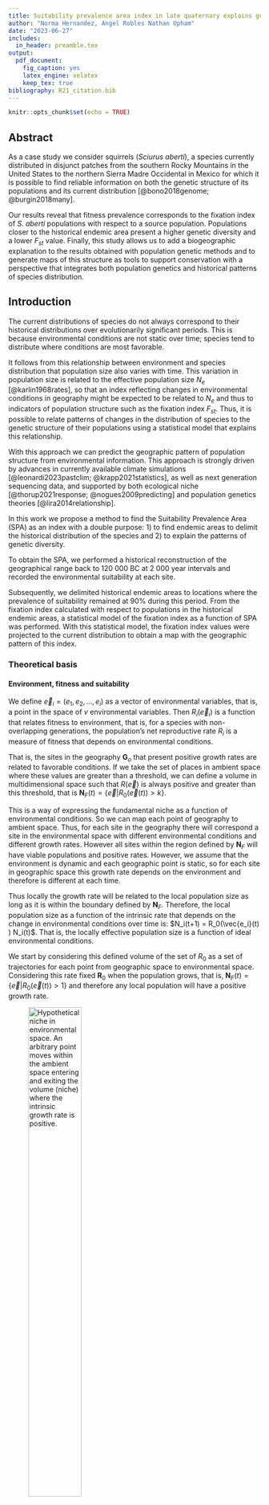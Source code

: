 ```yaml
---
title: Suitability prevalence area index in late quaternary explains genetic diversity in Tassel eared Squirrels
author: "Norma Hernandez, Angel Robles Nathan Upham"
date: "2023-06-27"
includes:
  in_header: preamble.tex
output: 
  pdf_document:
    fig_caption: yes
    latex_engine: xelatex 
    keep_tex: true
bibliography: R21_citation.bib
---
```


```r
knitr::opts_chunk$set(echo = TRUE)
```

## Abstract
As a case study we consider squirrels (*Sciurus aberti*), a species currently distributed in disjunct patches from the southern Rocky Mountains in the United States to the northern Sierra Madre Occidental in Mexico for which it is possible to find reliable information on both the genetic structure of its populations and its current distribution [@bono2018genome; @burgin2018many]. 

Our results reveal that fitness prevalence corresponds to the fixation index of *S. aberti* populations with respect to a source population. Populations closer to the historical endemic area present a higher genetic diversity and a lower $F_{st}$ value. Finally, this study allows us to add a biogeographic explanation to the results obtained with population genetic methods and to generate maps of this structure as tools to support conservation with a perspective that integrates both population genetics and historical patterns of species distribution.

## Introduction

The current distributions of species do not always correspond to their historical distributions over evolutionarily significant periods. This is because environmental conditions are not static over time; species tend to distribute where conditions are most favorable.

It follows from this relationship between environment and species distribution that population size also varies with time. This variation in population size is related to the effective population size $N_e$ [@karlin1968rates], so that an index reflecting changes in environmental conditions in geography might be expected to be related to $N_e$ and thus to indicators of population structure such as the fixation index $F_{st}$. Thus, it is possible to relate patterns of changes in the distribution of species to the genetic structure of their populations using a statistical model that explains this relationship.

With this approach we can predict the geographic pattern of population structure from environmental information. This approach is strongly driven by advances in currently available climate simulations [@leonardi2023pastclim; @krapp2021statistics], as well as next generation sequencing data, and supported by both ecological niche [@thorup2021response; @nogues2009predicting] and population genetics theories [@lira2014relationship]. 

In this work we propose a method to find the Suitability Prevalence Area (SPA) as an index with a double purpose: 1) to find endemic areas to delimit the historical distribution of the species and 2) to explain the patterns of genetic diversity.

To obtain the SPA, we performed a historical reconstruction of the geographical range back to 120 000 BC at 2 000 year intervals and recorded the environmental suitability at each site.

Subsequently, we delimited historical endemic areas to locations where the prevalence of suitability remained at 90% during this period. From the fixation index calculated with respect to populations in the historical endemic areas, a statistical model of the fixation index as a function of SPA was performed. With this statistical model, the fixation index values were projected to the current distribution to obtain a map with the geographic pattern of this index.

### Theoretical basis

#### Environment, fitness and suitability

We define $\vec{e}_i =(e_1, e_2, ..., e_i )$ as a vector of environmental variables, that is, a point in the space of $v$ environmental variables. Then $R_i(\vec{e}_i)$ is a function that relates fitness to environment,
that is, for a species with non-overlapping generations, the population's net reproductive rate $R_i$ is a measure of fitness that depends on environmental conditions. 

That is, the sites in the geography $\mathbf{G}_o$ that present positive growth rates are related to favorable conditions.
If we take the set of places in ambient space where these values are greater than a threshold, we can define a volume in multidimensional space such that $R(\vec{e})$ is always positive and greater than this threshold, that is $\mathbf{N}_F(t) = \{\vec{e} | R_0(\vec{e}(t)) > k \}$.

This is a way of expressing the fundamental niche as a function of environmental conditions. So we can map each point of geography to ambient space. Thus, for each site in the geography there will correspond a site in the environmental space with different environmental conditions and different growth rates. However all sites within the region defined by $\mathbf{N}_F$ will have viable populations and positive rates. However, we assume that the environment is dynamic and each geographic point is static, so for each site in geographic space this growth rate depends on the environment and therefore is different at each time.

Thus locally the growth rate will be related to the local population size as long as it is within the boundary defined by $\mathbf{N}_F$. Therefore, the local population size as a function of the intrinsic rate that depends on the change in environmental conditions over time is:
$N_i(t+1) = R_0(\vec{e_i}(t) ) N_i(t)$. That is, the locally effective population size is a function of ideal environmental conditions.

We start by considering this defined volume of the set of $R_0$ as a set of trajectories for each point from geographic space to environmental space. Considering this rate fixed $\mathbf{R}_0$ when the population grows, that is, $\mathbf{N}_F(t) = \{\vec{e} | R_0(\vec{e}(t)) > 1 \}$ and therefore any local population will have a positive growth rate.


![Hypothetical niche in environmental space. An arbitrary point moves within the ambient space entering and exiting the volume (niche) where the intrinsic growth rate is positive.](all_figures/figure_1.png){width=50%}


This equation was proposed by Soberon and Peterson @soberon2020shape to relate demographics to a function of fitness and environment. In that study they tested the validity with monthly variables and empirical values on a short time scale. relating life history parameters and the environmental suitability of niche models.

This set can be seen as a convex volume in environmental space and we relate this growth rate to an environmental suitability function bounded between $0$ and $1$, for example, for a unimodal multivariate pdf, it would be equivalent to the distance from the maximum of the function. That is, the fitness-related environmental suitability can be any function such that it is $0$ if $R_i(\vec{e}_i) > 1$ and $1$ when $R$ is evaluated at the expected value of $\vec {e}$ for all values of $R_i(\vec{e}_i) > 1$. In a practical way, $\mathbf{N}_F$ is approximated from points of presence in the geography obtained from databases, numerically approximating a convex surface with a surface $\mathbf{N}_R$ of the environmental space.

Once we have an approximation of this volume, we consider that each point in the geography is static and has a trajectory in the environmental space and that for each trajectory the fitness function changes and therefore the suitability function changes but not accordingly. in a homogeneous way, if not more so that each site presents different displacement rates and different demographic rates.

The objective of this theoretical approach is not to know the shape of the function of $R_0$ but rather to find this local variation relating this value of $R_0$ and the function $\mathbf{N}_F$ with a function $ S_i(\ vec{e}_i)$ of environmental suitability that can be estimated from known methods of applied mathematics and machine learning (for example the case of Maxent, @phillips2006maximum).

Es decir:

$$
N_i \propto  S_i(\vec{e}_i)
$$
Population size locally is a function of environmental suitability, where if suitability is $0$ the population is $0$ and if suitability is $1$ the population has a maximum growth rate $R_i(\vec{e}_i)$

#### Genetic variation and effective population size

On the other hand, loss of heterozygosity may be related to the amount of genetic variation present in the absence of mutation and selection, so theoretically, one would expect a strong correlation between effective population size and heterozygosity on the basis of population genetics. We start from the assumption that in the absence of gene flow between subpopulations, the rate of fixation by isolation depends on the effective population size $N_e$ when subpopulations diverge from a common ancestor in $t$ generations. [@hedrick2005standardized: @wright1943isolation]:

$$
F_{st}(t) = 1 - e^{-kt/N_e } 
$$

where we assume, according to Nei [@nei1986definition], that genetic drift within each subpopulation causes the average heterozygosity between populations ($H_s$) to approach zero ($F_{st} = 1 - H_s/H_t$), i.e., for $t=0$ $F_{st} = 0$ and for very large $t$ the index is $1$.
that is, for $t=0$ $F_{st} = 0$ and for very large $t$ the index is $1$. We have included a constant $k$ without loss of generalization.  

Using $e(x) = \sum_{k=0}^{\infty} \frac{x^k}{k!} = 1 + x + \frac{x^2}{2} + ...$ and leaving to first order for $N_e$ large enough

$$
F_{st} \approx \frac{kt}{N_e} + C
$$

Moreover, the effective population can be estimated as the harmonic mean of the population in a demographic time series [@karlin1968rates] for $\tau$ generations $\frac{1}{N_e} \approx \frac{1}{\tau}\Big({\frac{1}{N_1} + \frac{1}{N_2} + ... + \frac{1}{N_\tau} } \Big)$. We substitute the harmonic mean into the above equation, considering that although the number of generations is not exactly equal to the time of the fixation index, they are expected to be very close.

$$
F_{st} \approx \Big (kt\Big)  \frac{1}{\tau}\sum_{j=1}^{\tau}\frac{1}{N_j} 
$$

#### Relationship between the fixation index and environmental suitability
We can infer locally for each population $N_i$ in the geography expect to be proportional to the environmental suitability for each time considered, 
For simplification in the index we select a $N_i$ population in the geography and infer that locally, this population is proportional to the environmental suitability in each time considered, i. e. $N_{j} \propto S_{j}(\vec{e}_{j})$  (each index $j$ is for the generation time), as we describe above, so we can asume an harmonic mean of suitabilities $\frac{1}{\tau}\sum_{j = 1}^{\tau} \frac{1}{S_j}  = \frac{1}{S}$ and substitue in the previous equation:


$$
F_{st} \approx \Big (kt\Big)  \frac{1}{\tau}\sum_{j=1}^{\tau}\frac{1}{S_j(\vec{e_j})}
$$

We call this harmonic mean of environmental suitability *Suitability prevalence index *($S$) given between $0$ and $1$, since it reflects the rate of population growth as a function of environment over a period of time. Thus we have a way to check that the loss of heterozygosity (through the fixation index $F_{st}$) is inversely proportional to the fitness prevalence for an $i$ site in the geography:


$$
F_{i}^{st}= \frac{\beta_0}{S_i} + \beta_1
$$
If we consider all sites in the available geography, we call this harmonic mean of fitness *Suitability prevalence Area* $\mathbf{S} = \{S_i | S_i > k\}$ since we expect that areas where the $F_{st}$ is lower are in areas where the prevalence over time is higher, i.e. environmental conditions remain suitable for a significant period of time and therefore no effects of genetic drift of populations have occurred. Conversely, it is expected that in populations with a high fixation index value, fitness will not have prevailed over the same time interval even though conditions currently exist and populations are present. 

## Methods

We summarize our 5 steps predictive approach in the figure 2.

<p align="center">
![Realized niche in environmental space. A point dynamically moves along different time slices](all_figures/figure_2.png){width=30%}
</p>

We propose a method to find the Suitability Prevalence Area (SPA) as an index with a dual purpose: 1) to find endemic areas to delimit the historical distribution of species and 2) to explain patterns of genetic diversity.  

The method for estimating SPA consists of a series of 4 steps:

1. model the potential distribution of a taxon with present-day environmental conditions and obtain an environmental suitability map.
2. Project the potential distribution model to various environmental scenarios in the past with constant time steps and obtain the environmental suitability for each time scenario.
3. Characterize past analogous climates and retain projections only for sites with climates analogous to the present.
4. Generate a harmonic mean suitability map for all time slices.

Subsequently, one application of the SPA is to explain genetic diversity (the fixation index) as a function of the SPA and project it to the geography. For this it is necessary to perform a series of steps, which consist of:

- Obtain georeferenced points of genetically structured populations with fixation index values.
- Extract values from the SPA map with these points. 
- A linear model of the fixation index value with respect to the SPA is performed.
- With the linear model all SPA values of suitability are interpolated.
- A map is generated with all the values interpolated by the model.

To test our model we use the Aberti squirrel (*Sciurus aberti*) as a case study because:

- Since it is a medium-sized mammal (0.5 kg) its identification is easy.
- The subspecies are geographically isolated, since they are found in pine forests surrounded by desert. Therefore we can consider the assumption of isolation by distance [@wright1943isolation]. 
- There are sufficient occurrence records for the entire range of the known distribution.
- It has low speciation rate (0.25) [@upham2019inferring], therefore, we assume that its fundamental niche is stable over time.
- There is fixation index information [@bono2018genome] for different populations of the subspecies, which is useful for using SPA as a way to explain genetic differentiation between populations.

### Unique occurrence records 
We have downloaded geographic information on Sciurus aberti from the open access platform Global Biodiversity Information Facility (GBIF). Subsequently, we eliminated duplicate records, those without precise coordinates and those with uncorroborated collection information. Once the unique occurrence records were obtained, we filtered the geographic space in order to avoid overpredictions in the spatial distribution models caused by the agglomeration of occurrence points. The filtering consisted of superimposing the records in the geographic space, then we made 5 latitudinal slices of 5 degrees of separation between each one, from latitude 20 degrees south to latitude 45 degrees north, taking as criteria the known distribution of the species and the ecoregions of North America, level 1 (downloaded from the US Environmental Protection Agency, 2010). Once the geographic space was segmented, we left the same number of records for each band (30 records per band) obtaining a total of 150 unique records of presence.

### Environmental characterization
The environmental information to generate the models, from the present and the reconstruction to the past, was obtained from Pastclim 1.2, an R statistical software package designed to download and manipulate paleoclimatic datasets. In our particular case we chose the Beyer at al. @beyer2020high set as it has environmental information available up to 120 000 BE, significantly evolutionary time, at 2000 year time intervals based on Global Circulation Models HadCM3 [@singarayer2010high] and HadAM3H [@valdes2017bridge].  The environmental dataset has 17 bias-corrected bioclimatic variables, reduced spatial scale and spatial resolution of 0.5°square cells.  

### Accessibility region ($\textbf{M}$).
Species distribution models according to the BAM diagram [@soberon2005interpretation] states that the geographic range occupied by a species ($\textbf{G}_o$) is the region of appropriate assemblages in terms of abiotic conditions. The region $\textbf{M}$ represents in geography areas in which the species has access due to its colonization capabilities and the structure of geographic barriers within a specific period of time [@soberon2009niches].

In this study we selected a set of North American ecoregions for modeling to delimit our Accessibility region. We took into account ecoregions that overlap with the known distribution of the species and also took into account neighboring ecoregions to increase the potential accessibility in projection scenarios to the past. Thus, regions 5, 6, 9, 10, 12, 13 of the level I ecoregions (<https://www.epa.gov/>) were selected.

### Niche models 
#### Current distribution
Estimating niche boundaries for species occurrence is called ecological niche modeling (ENM), and when the emphasis is on geographic distribution, it is known as species distribution modeling (SDM) [@guisan2005predicting; @peterson2012species; @saupe2012variation]. We model the current distribution of S. aberti using the MAXENT 3.4.4 algorithm [@phillips2006maximum], which is a correlative model based on the maximum entropy principle used to estimate species distributions. The output of Maxent is a relative occurrence rate (ROR) interpreted as a probability of habitat suitability given observed environmental conditions by presence-only points [@merow2013practical]. 

The parameterization was performed with the default values of the program with the exception of the "extrapolate" and "clamping" options to avoid artificial extrapolations in the extreme values of the climatic variables used in the models. To calibrate the models we used 70% of the records and the remaining 30% to validate them. 

In order to give statistical certainty and to consider uncertainty, as well as to reduce overfitting and to have a suitable model to extrapolate to past scenarios, 10 replications were performed for each model using a cross-validation with the training data. In the end, the average model of these replications was considered as the result.

We evaluated the statistical significance of the resulting models for the present using the partial ROC test [@peterson2008rethinking], which is a modification of the ROC (receiver Operation Characteristic) test. The results of this test are proportions (ratios) of the area under the curve of the model with respect to a null model, product of repetitions that allow to statistically evaluate the areas under the curve (AUC) in relation to that expected by chance [@peterson2008rethinking], where a value derived by chance would be $0$ and an acceptable value, according to the proportion of minimum omission errors tolerated in the model, would be greater than $1$. A different set of test data was used on the average model of the replicates and in this way the reduction of overfitting was guaranteed.

#### Reconstruction to the past
The average model obtained from Maxent was extrapolated to environmental conditions into the past. Environmental layers were taken from pastclim [@leonardi2023pastclim] in 2000 year time slices to cover a total of 120 000 years. For each scenario into the past, 10 replicates were cross-validated and averaged.

#### Analogy of environmental conditions 
To be certain that areas in the past are climatically analogous to the present we implemented the mobility-orient parity (MOP) test. This method generates a value from $0$ to $1$ according to the environmental analogy of past conditions to the present to eliminate geographic areas in the projections to the past outside of climates analogous to the present [@owens2013constraints].

### Suitability Prevalence Area (SPA)
Finally, to generate the SPA, both the average projection of the present and all the average projections of the past are considered. The output files are read in raster format.

A harmonic mean is performed as follows:
For each layer the inverse of each cell value is obtained. Then the inverse values are summed by cells and divided by the number of scenarios. Finally, the inverse of each cell is obtained. It is important to consider that the Maxent outputs may contain very small values close to zero in many cells, for this reason we added a small amount of $0.001$ to all the values in all the maps so that when obtaining the harmonic mean we could have an inverse value for values close to zero without altering the biological sense of environmental suitability.

### Endemic historic Area
To calculate the historic endemic area, the SPA result is taken and a threshold is applied to generate a binary map according to the $mathbf{S}$ equation. This threshold is the proportion of time that pixel has had ideal conditions. For our study, we consider the value of 90\% since for a period of 120 000 years it is a coverage of 100 000 years, which is a significantly evolutionary time to fix genetic patterns at the population level.

### Fixation index as a functino of SPA

To test our hypothesis of genetic diversity as a function of environmental suitability prevalence, from a set of genetically structured populations, a matrix of fixation indices between populations is considered. For this work we considerer the data from @@bono2018genome. It consideres 10 populations along the known distribution and provides values of $F_st$ between this populations in matrix form. The matrix was transformed into a table as pairs between populations with index values between each pair. The values of the population with itself, i.e. $0$, were included. Subsequently, georeferences were obtained for each population considered in the fixation index matrix. From this geo-referencing the SPA value for each population was extracted. Finally, the SPA value was aligned in the table of fixation index pairs. In total the table has 4 columns: source population, target population, fixation index and SPA of the target population. This table was separated by source population groups to generate a set of linear models between SPA values and fixation indexes $F_{st}$. An analysis was performed for each source population with the hypothesis that the correlation between SPA and fixation index exists and is non-zero if a dispersal process has occurred from the historical endemic area of the taxon.  

### Fixation index projected in geography
The linear model that presents the highest value of $R^2$ is considered suitable to make a geographic projection of the fixation index and observe genetic diversity in geographic space.  To generate this map, the SPA values are taken and a table of coordinates and SPA values is generated for each cell of the raster. The SPA values are then extrapolated to obtain fixation index values from the linear model obtained previously. This column is added to the coordinate table and a raster is generated with the projected $F_{st}$ values. Finally, a cutoff of this raster is performed using a map of the distribution of the species at present with a cutoff threshold of 90% in binary format (where $1 =$presence and $0 =$ absence), since the records of the presence localities were obtained from bases that might contain some errors in the data [@phillips2006maximum].  


## Results

### Current and past distribution
We show the species distribution model for *Sciurus aberti*  along the time line of the projected area per time slice. We show 5 notable moments in time line. 
and 5 notable points 
<p align="center">
![A) Species distribution model for *Sciurus aberti* present distribution. B) Relative projected area for SDM in pixels acoording a threshold of 0.9 suitability for each past time-sliced environmental conditions. We can observe a maximum area corresponding to the last interglacial era and an inverted U-shape in the trend of the area along the time considered. Also It can be noted that the actual distribution has similar area to the coditions 120 000 years ago. B) and D) corresponds to distribution peaks along the time scale and C) and E) corresponds to minimum  ](all_figures/figure_3.png){width=100%}
</p>

### SPA and Endemic Historic Area
We get the suitability presence area (figure 2) delmited by a 0.5 and 0.9 threshold (Figure 4). The endemic region where the enviornmental conditions 90 \% del tiempo is the Sierra Madre Occidental, in the limits of Sonora, Chihuahua, Sinaloa and Durango. We correspond this Area to the *Sciurus aberti barbieri* subspecies. Also
is notable that at 0.5 threshold, other regions seems to have stable conditions. We observe the area close to Coronado National Forest as well as Gila National Forest and Mescalero Reservation as suitable areas along time in the United States and some Areas of the Volcanic Belt in Mexico (Puebla, north of Guerrero State and Jalisco.  
<p align="center">
![Suitability prevalence area. Here we observe the harmonic mean of suitability for each pixel along the distribucion from 0 to 1. The bold lines shows the the area when the harmonic mean es above 0.5 threshold (blud line) and 0.9 threshold (black line)](all_figures/figure_4.png){}
</p>

### Fst as a funciton of SPA and Fixation index projected in geography

For all the linear regressions performed (Table 1), the only one that had statistical significance is the one for the Sciurus aberti barberi population with an R-squared value of 0.794. 

```r
aberti_pops <- read.csv(file = "all_tables/fst_SPA_rsquared.csv")

knitr::kable(aberti_pops, "simple", align = "ccc", caption = "R squared from linear models (fixation index as a function of suitability prevalence area). The only R squared with statistical significance is barberi")
```

It can be noted that S. a. aberti Coconino-Gila had an R-squared value greater than 0 (0.131) but it is not statistically significant. Furthermore, in our approach we imputed the value of the origin with an Fst of zero. To show that the model hypothesis still holds, we performed a regression for barberi without the point of origin imposed (Figure 5b), in addition to eliminating the S. aberti chuscensis populations due to their low uncertainty in georeference, obtaining an R-squared of 0.72 (p value = 0.016). 


```{r, figures-side, fig.show="hold", out.width="50%",  fig.cap="Linear regression for S a. barberi population A) SPA in all populations B) withouth barberi and chusensis populations. We can observe that in both cases the fixation index is explained with the SPA and the hypothesis holds without the imputation of the origin of the population (this means to add a 0 $F_{st}$ value for barberi population)", echo=FALSE}
knitr::include_graphics(c("all_figures/figure_5a.png","all_figures/figure_5b.png"))
```


From the model we extrapolated the values from SPA along the geography to new $F_{st}$ values to get a geographical projection of fixation index from *S. a. barberi* population. (Figure 6)   

<p align="center">
![Projection of the $F_{st}$ model to the geography in the actual distribution of *S aberti*](all_figures/figure_6.png){width=80%}
</p>

### References
